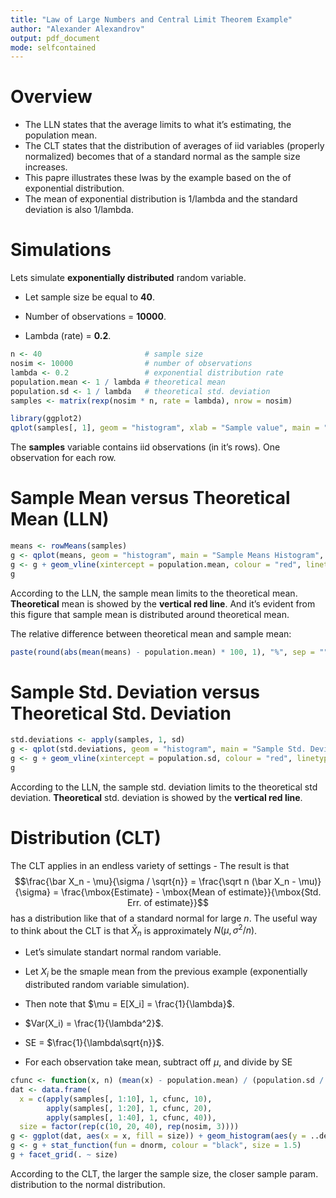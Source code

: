 ```yaml
---
title: "Law of Large Numbers and Central Limit Theorem Example"
author: "Alexander Alexandrov"
output: pdf_document
mode: selfcontained
---
```


# Overview

* The LLN states that the average limits to what it's estimating, the population mean.
* The CLT states that the distribution of averages of iid variables (properly normalized) becomes that of a standard normal as the sample size increases.
* This papre illustrates these lwas by the example based on the of exponential distribution.
* The mean of exponential distribution is 1/lambda and the standard deviation is also 1/lambda.

\newpage

# Simulations

Lets simulate **exponentially distributed** random variable.

- Let sample size be equal to **40**.

- Number of observations = **10000**.

- Lambda (rate) = **0.2**.

```r
n <- 40                       # sample size
nosim <- 10000                # number of observations
lambda <- 0.2                 # exponential distribution rate
population.mean <- 1 / lambda # theoretical mean
population.sd <- 1 / lambda   # theoretical std. deviation
samples <- matrix(rexp(nosim * n, rate = lambda), nrow = nosim)

library(ggplot2)
qplot(samples[, 1], geom = "histogram", xlab = "Sample value", main = "Exponential Distribution Histogram")
```

The **samples** variable contains iid observations (in it's rows). One observation for each row.

\newpage

# Sample Mean versus Theoretical Mean (LLN)

```r
means <- rowMeans(samples)
g <- qplot(means, geom = "histogram", main = "Sample Means Histogram", binwidth = 0.2)
g <- g + geom_vline(xintercept = population.mean, colour = "red", linetype = "longdash", size = 1.5)
g
```

According to the LLN, the sample mean limits to the theoretical mean. **Theoretical** mean is showed by the **vertical red line**. And it's evident from this figure that sample mean is distributed around theoretical mean.

The relative difference between theoretical mean and sample mean:

```r
paste(round(abs(mean(means) - population.mean) * 100, 1), "%", sep = "")
```

\newpage

# Sample Std. Deviation versus Theoretical Std. Deviation

```r
std.deviations <- apply(samples, 1, sd)
g <- qplot(std.deviations, geom = "histogram", main = "Sample Std. Deviations Histogram")
g <- g + geom_vline(xintercept = population.sd, colour = "red", linetype = "longdash", size = 1.5)
g
```

According to the LLN, the sample std. deviation limits to the theoretical std deviation. **Theoretical** std. deviation is showed by the **vertical red line**.

\newpage

# Distribution (CLT)

The CLT applies in an endless variety of settings
- The result is that 
$$\frac{\bar X_n - \mu}{\sigma / \sqrt{n}} = \frac{\sqrt n (\bar X_n - \mu)}{\sigma}
= \frac{\mbox{Estimate} - \mbox{Mean of estimate}}{\mbox{Std. Err. of estimate}}$$
has a distribution like that of a standard normal for large $n$.
The useful way to think about the CLT is that $\bar X_n$ is approximately $N(\mu, \sigma^2 / n)$.

- Let's simulate standart normal random variable.

- Let $X_i$ be the smaple mean from the previous example (exponentially distributed random variable simulation).

- Then note that $\mu = E[X_i] = \frac{1}{\lambda}$.

- $Var(X_i) = \frac{1}{\lambda^2}$.

- SE = $\frac{1}{\lambda\sqrt{n}}$.

- For each observation take mean, subtract off $\mu$, and divide by SE

```r
cfunc <- function(x, n) (mean(x) - population.mean) / (population.sd / sqrt(n))
dat <- data.frame(
  x = c(apply(samples[, 1:10], 1, cfunc, 10),
        apply(samples[, 1:20], 1, cfunc, 20),
        apply(samples[, 1:40], 1, cfunc, 40)),
  size = factor(rep(c(10, 20, 40), rep(nosim, 3))))
g <- ggplot(dat, aes(x = x, fill = size)) + geom_histogram(aes(y = ..density..)) 
g <- g + stat_function(fun = dnorm, colour = "black", size = 1.5)
g + facet_grid(. ~ size)
```

According to the CLT, the larger the sample size, the closer sample param. distribution to the normal distribution.


